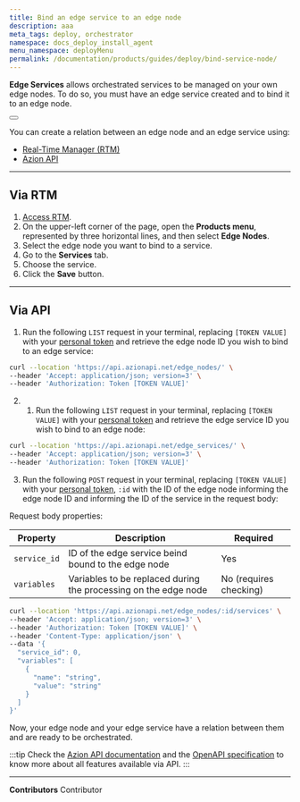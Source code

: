 ```yaml
---
title: Bind an edge service to an edge node
description: aaa
meta_tags: deploy, orchestrator
namespace: docs_deploy_install_agent
menu_namespace: deployMenu
permalink: /documentation/products/guides/deploy/bind-service-node/
---
```



**Edge Services** allows orchestrated services to be managed on your own edge nodes. To do so, you must have an edge service created and to bind it to an edge node.

<Button href="" text="go to create an edge service" variant="secondary" target="_blank"></Button>

You can create a relation between an edge node and an edge service using:

- [Real-Time Manager (RTM)](/en/documentation/products/guides/how-to-access-rtm/)
- [Azion API](https://api.azion.com/)

--- 

## Via RTM 

1. [Access RTM](/en/documentation/products/guides/access-rtm/).
2. On the upper-left corner of the page, open the **Products menu**, represented by three horizontal lines, and then select **Edge Nodes**.
3. Select the edge node you want to bind to a service.
4. Go to the **Services** tab.
5. Choose the service.
6. Click the **Save** button.

---

## Via API


1. Run the following `LIST` request in your terminal, replacing `[TOKEN VALUE]` with your [personal token](/en/documentation/products/guides/personal-tokens/) and retrieve the edge node ID you wish to bind to an edge service:

```bash 
curl --location 'https://api.azionapi.net/edge_nodes/' \
--header 'Accept: application/json; version=3' \
--header 'Authorization: Token [TOKEN VALUE]'
```

2. 1. Run the following `LIST` request in your terminal, replacing `[TOKEN VALUE]` with your [personal token](/en/documentation/products/guides/personal-tokens/) and retrieve the edge service ID you wish to bind to an edge node:

```bash 
curl --location 'https://api.azionapi.net/edge_services/' \
--header 'Accept: application/json; version=3' \
--header 'Authorization: Token [TOKEN VALUE]'
```

3. Run the following `POST` request in your terminal, replacing `[TOKEN VALUE]` with your [personal token](/en/documentation/products/guides/personal-tokens/), `:id` with the ID of the edge node informing the edge node ID and informing the ID of the service in the request body:

Request body properties: 

| Property | Description | Required | 
| - | - | - | 
| `service_id` | ID of the edge service beind bound to the edge node | Yes |
| `variables` | Variables to be replaced during the processing on the edge node | No (requires checking) |

```bash 
curl --location 'https://api.azionapi.net/edge_nodes/:id/services' \
--header 'Accept: application/json; version=3' \
--header 'Authorization: Token [TOKEN VALUE]' \
--header 'Content-Type: application/json' \
--data '{
  "service_id": 0,
  "variables": [
    {
      "name": "string",
      "value": "string"
    }
  ]
}'
```

Now, your edge node and your edge service have a relation between them and are ready to be orchestrated. 

:::tip
Check the [Azion API documentation](https://api.azion.com/) and the [OpenAPI specification](https://github.com/aziontech/azionapi-openapi/) to know more about all features available via API.
:::

---


**Contributors** <ContributorList>Contributor</ContributorList>